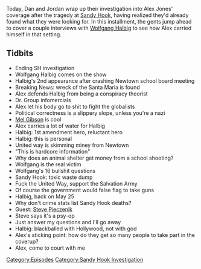 {{DEFAULTSORT:
    #_EPISODE_0387:May 13, 2014
}}{{Episode
    | title           = May 13, 2014
    | caption         = Listen to this episode on [https://knowledgefight.libsyn.com/knowledge-fight-may-13-2014 Libsyn] [https://open.spotify.com/episode/3Tyn0RteJnPQ97XugMvQJj Spotify], Read the [[Transcript/387: May 13, 2014|Unofficial Transcript]]
    | episodeNumber   = 387
    | length          = 01:31:16
    | airDate         = January 13, 2020
    | coverageDate    = May 13, 2014
    | episodeType     = [[:Category:Sandy Hook Investigation|Sandy Hook Investigation]]
    | appearance      = [[Wolfgang Halbig]], [[Dr Group]], [[Mel Gibson]], [[Steve Pieczenik]]
    | previousEpisode = [[386: January 8, 2020]]
    | nextEpisode     = [[388: January 12-13, 2020]]
}}

{{Stub}}

Today, Dan and Jordan wrap up their investigation into Alex Jones' coverage after the tragedy at [[The Sandy Hook Elementary Massacre|Sandy Hook]], having realized they'd already found what they were looking for. In this installment, the gents jump ahead to cover a couple interviews with [[Wolfgang Halbig]] to see how Alex carried himself in that setting.

==Tidbits==

*Ending SH investigation
*Wolfgang Halbig comes on the show
*Halbig's 2nd appearance after crashing Newtown school board meeting
*Breaking News: wreck of the Santa Maria is found
*Alex defends Halbig from being a conspiracy theorist
*Dr. Group infomercials
*Alex let his body go to shit to fight the globalists
*Political correctness is a slippery slope, unless you're a nazi
*[[Mel Gibson]] is cool
*Alex carries a lot of water for Halbig
*Halbig: 1st amendment hero, reluctant hero
*Halbig: this is personal
*United way is skimming miney from Newtown
*"This is hardcore information"
*Why does an animal shelter get money from a school shooting?
*Wolfgang is the real victim
*Wolfgang's 16 bullshit questions
*Sandy Hook: toxic waste dump
*Fuck the United Way, support the Salvation Army
*Of course the government would false flag to take guns
*Halbig, back on May 25
*Why don't crime stats list Sandy Hook deaths?
*Guest: [[Steve Pieczenik]]
*Steve says it's a psy-op
*Just answer my questions and I'll go away
*Halbig: blackballed with Hollywood, not with god
*Alex's sticking point: how do they get so many people to take part in the coverup?
*Alex, come to court with me

[[Category:Episodes]]
[[Category:Sandy Hook Investigation]]
